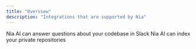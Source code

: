 ```yaml
---
title: "Overview"
description: "Integrations that are supported by Nia"
---
```


<CardGroup cols="2">
  <Card title="Slackbot" icon="SLack" href="/integrations/slack">
    Nia AI can answer questions about your codebase in Slack
  </Card>

  <Card title="Github" icon="github" href="/github">
    Nia AI can index your private repositories
  </Card>
</CardGroup>